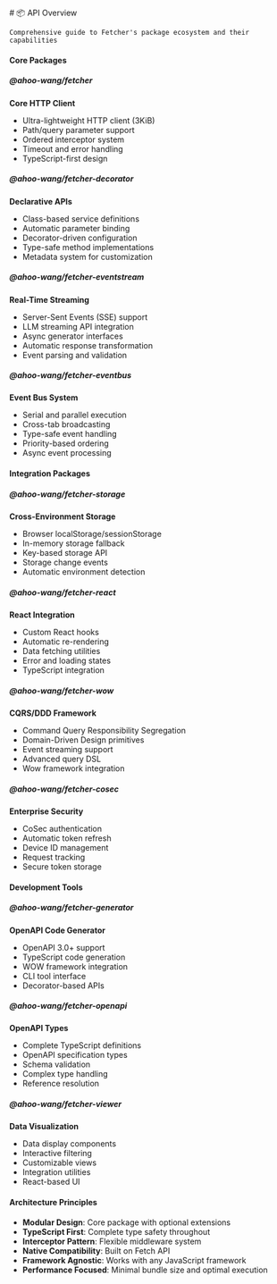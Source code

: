 
<Meta title="API Overview" />

<div className="sb-container">
  <div className='sb-section-title'>
    # 📦 API Overview

    Comprehensive guide to Fetcher's package ecosystem and their capabilities

  </div>

  <div className="sb-section">
    <div className="sb-section-item">
      <h4 className="sb-section-item-heading">Core Packages</h4>
      <div className="sb-features-grid">
        <div className="sb-grid-item">
          <h5>@ahoo-wang/fetcher</h5>
          <p>
            <strong>Core HTTP Client</strong>
          </p>
          <ul>
            <li>Ultra-lightweight HTTP client (3KiB)</li>
            <li>Path/query parameter support</li>
            <li>Ordered interceptor system</li>
            <li>Timeout and error handling</li>
            <li>TypeScript-first design</li>
          </ul>
        </div>
        <div className="sb-grid-item">
          <h5>@ahoo-wang/fetcher-decorator</h5>
          <p>
            <strong>Declarative APIs</strong>
          </p>
          <ul>
            <li>Class-based service definitions</li>
            <li>Automatic parameter binding</li>
            <li>Decorator-driven configuration</li>
            <li>Type-safe method implementations</li>
            <li>Metadata system for customization</li>
          </ul>
        </div>
        <div className="sb-grid-item">
          <h5>@ahoo-wang/fetcher-eventstream</h5>
          <p>
            <strong>Real-Time Streaming</strong>
          </p>
          <ul>
            <li>Server-Sent Events (SSE) support</li>
            <li>LLM streaming API integration</li>
            <li>Async generator interfaces</li>
            <li>Automatic response transformation</li>
            <li>Event parsing and validation</li>
          </ul>
        </div>
        <div className="sb-grid-item">
          <h5>@ahoo-wang/fetcher-eventbus</h5>
          <p>
            <strong>Event Bus System</strong>
          </p>
          <ul>
            <li>Serial and parallel execution</li>
            <li>Cross-tab broadcasting</li>
            <li>Type-safe event handling</li>
            <li>Priority-based ordering</li>
            <li>Async event processing</li>
          </ul>
        </div>
      </div>
    </div>
  </div>

  <div className="sb-section">
    <div className="sb-section-item">
      <h4 className="sb-section-item-heading">Integration Packages</h4>
      <div className="sb-features-grid">
        <div className="sb-grid-item">
          <h5>@ahoo-wang/fetcher-storage</h5>
          <p>
            <strong>Cross-Environment Storage</strong>
          </p>
          <ul>
            <li>Browser localStorage/sessionStorage</li>
            <li>In-memory storage fallback</li>
            <li>Key-based storage API</li>
            <li>Storage change events</li>
            <li>Automatic environment detection</li>
          </ul>
        </div>
        <div className="sb-grid-item">
          <h5>@ahoo-wang/fetcher-react</h5>
          <p>
            <strong>React Integration</strong>
          </p>
          <ul>
            <li>Custom React hooks</li>
            <li>Automatic re-rendering</li>
            <li>Data fetching utilities</li>
            <li>Error and loading states</li>
            <li>TypeScript integration</li>
          </ul>
        </div>
        <div className="sb-grid-item">
          <h5>@ahoo-wang/fetcher-wow</h5>
          <p>
            <strong>CQRS/DDD Framework</strong>
          </p>
          <ul>
            <li>Command Query Responsibility Segregation</li>
            <li>Domain-Driven Design primitives</li>
            <li>Event streaming support</li>
            <li>Advanced query DSL</li>
            <li>Wow framework integration</li>
          </ul>
        </div>
        <div className="sb-grid-item">
          <h5>@ahoo-wang/fetcher-cosec</h5>
          <p>
            <strong>Enterprise Security</strong>
          </p>
          <ul>
            <li>CoSec authentication</li>
            <li>Automatic token refresh</li>
            <li>Device ID management</li>
            <li>Request tracking</li>
            <li>Secure token storage</li>
          </ul>
        </div>
      </div>
    </div>
  </div>

  <div className="sb-section">
    <div className="sb-section-item">
      <h4 className="sb-section-item-heading">Development Tools</h4>
      <div className="sb-features-grid">
        <div className="sb-grid-item">
          <h5>@ahoo-wang/fetcher-generator</h5>
          <p>
            <strong>OpenAPI Code Generator</strong>
          </p>
          <ul>
            <li>OpenAPI 3.0+ support</li>
            <li>TypeScript code generation</li>
            <li>WOW framework integration</li>
            <li>CLI tool interface</li>
            <li>Decorator-based APIs</li>
          </ul>
        </div>
        <div className="sb-grid-item">
          <h5>@ahoo-wang/fetcher-openapi</h5>
          <p>
            <strong>OpenAPI Types</strong>
          </p>
          <ul>
            <li>Complete TypeScript definitions</li>
            <li>OpenAPI specification types</li>
            <li>Schema validation</li>
            <li>Complex type handling</li>
            <li>Reference resolution</li>
          </ul>
        </div>
        <div className="sb-grid-item">
          <h5>@ahoo-wang/fetcher-viewer</h5>
          <p>
            <strong>Data Visualization</strong>
          </p>
          <ul>
            <li>Data display components</li>
            <li>Interactive filtering</li>
            <li>Customizable views</li>
            <li>Integration utilities</li>
            <li>React-based UI</li>
          </ul>
        </div>
      </div>
    </div>
  </div>

  <div className="sb-section">
    <div className="sb-section-item">
      <h4 className="sb-section-item-heading">Architecture Principles</h4>
      <ul>
        <li><strong>Modular Design</strong>: Core package with optional extensions</li>
        <li><strong>TypeScript First</strong>: Complete type safety throughout</li>
        <li><strong>Interceptor Pattern</strong>: Flexible middleware system</li>
        <li><strong>Native Compatibility</strong>: Built on Fetch API</li>
        <li><strong>Framework Agnostic</strong>: Works with any JavaScript framework</li>
        <li><strong>Performance Focused</strong>: Minimal bundle size and optimal execution</li>
      </ul>
    </div>
  </div>
</div>

<style>
  {`
.sb-container {
  margin-bottom: 48px;
}

  .sb-section {
    width: 100%;
    display: flex;
    flex-direction: column;
    gap: 20px;
  }

  .sb-section-title {
    margin-bottom: 32px;
    font-size: 2rem;
    font-weight: bold;
  }

  .sb-section-item {
    display: flex;
    flex-direction: column;
  }

  .sb-section-item-heading {
    padding-top: 20px !important;
    padding-bottom: 5px !important;
    margin: 0 !important;
    font-size: 1.5rem;
  }

  .sb-features-grid {
    display: grid;
    grid-template-columns: repeat(2, 1fr);
    grid-gap: 20px;
  }

  .sb-grid-item {
    padding: 16px;
    border: 1px solid #e1e5e9;
    border-radius: 6px;
    background: #fff;
  }

  .sb-grid-item h5 {
    margin: 0 0 8px 0;
    font-size: 1.1rem;
    color: #0366d6;
  }

  .sb-grid-item p {
    margin: 0 0 12px 0;
    font-size: 0.9rem;
    font-weight: bold;
    color: #24292e;
  }

  .sb-grid-item ul {
    margin: 0;
    padding-left: 20px;
    font-size: 0.85rem;
    line-height: 1.4;
  }

  .sb-grid-item li {
    margin-bottom: 4px;
  }

  @media screen and (max-width: 600px) {
    .sb-features-grid {
      grid-template-columns: repeat(1, 1fr);
    }
  }
`}
</style>
